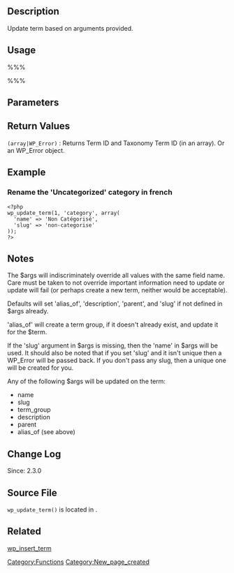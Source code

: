 {{Languages|
{{en|Function Reference/wp_update_term}}
{{ja|関数リファレンス/wp_update_term}}
}}
== Description ==

Update term based on arguments provided.

== Usage ==

%%%<?php wp_update_term( $term_id, $taxonomy, $args )  ?>%%%

== Parameters ==

{{Parameter|$term_id|int|The ID of the term.}}
{{Parameter|$taxonomy|string|The context in which to relate the term to the object.}}
{{Parameter|$args|array|An array of term attributes to update.|optional}}

== Return Values ==
; <tt>(array|WP_Error)</tt> : Returns Term ID and Taxonomy Term ID (in an array). Or an WP_Error object.

== Example ==
=== Rename the 'Uncategorized' category in french ===
<pre>
<?php
wp_update_term(1, 'category', array(
  'name' => 'Non Catégorisé',
  'slug' => 'non-categorise'
));
?>
</pre>

== Notes ==

The $args will indiscriminately override all values with the same field name.
Care must be taken to not override important information need to update or update will fail (or perhaps create a new term, neither would be acceptable).

Defaults will set 'alias_of', 'description', 'parent', and 'slug' if not
defined in $args already.

'alias_of' will create a term group, if it doesn't already exist, and update
it for the $term.

If the 'slug' argument in $args is missing, then the 'name' in $args will be
used. It should also be noted that if you set 'slug' and it isn't unique then
a WP_Error will be passed back. If you don't pass any slug, then a unique one
will be created for you.

Any of the following $args will be updated on the term: 

* name
* slug
* term_group
* description
* parent
* alias_of (see above)

== Change Log ==

Since: 2.3.0

== Source File ==

<tt>wp_update_term()</tt> is located in {{Trac|wp-includes/taxonomy.php}}.

== Related ==
[[Function Reference/wp_insert_term|wp_insert_term]]
{{Tag Footer}}

[[Category:Functions]]
[[Category:New_page_created]]